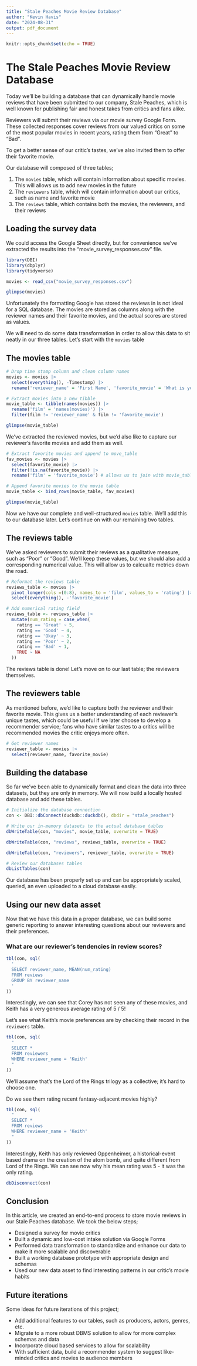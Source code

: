 ```yaml
---
title: "Stale Peaches Movie Review Database"
author: "Kevin Havis"
date: "2024-08-31"
output: pdf_document
---
```


```r
knitr::opts_chunk$set(echo = TRUE)
```

# The Stale Peaches Movie Review Database

Today we'll be building a database that can dynamically handle movie reviews that have been submitted to our company, Stale Peaches, which is well known for publishing fair and honest takes from critics and fans alike.

Reviewers will submit their reviews via our movie survey Google Form. These collected responses cover reviews from our valued critics on some of the most popular movies in recent years, rating them from "Great" to "Bad".

To get a better sense of our critic's tastes, we've also invited them to offer their favorite movie.

Our database will composed of three tables;

1. The `movies` table, which will contain information about specific movies. This will allows us to add new movies in the future
2. The `reviewers` table, which will contain information about our critics, such as name and favorite movie
3. The `reviews` table, which contains both the movies, the reviewers, and their reviews

## Loading the survey data

We could access the Google Sheet directly, but for convenience we've extracted the results into the "movie_survey_responses.csv" file.

```r
library(DBI)
library(dbplyr)
library(tidyverse)
```

```r
movies <- read_csv("movie_survey_responses.csv")

glimpse(movies)
```

Unfortunately the formatting Google has stored the reviews in is not ideal for a SQL database. The movies are stored as columns along with the reviewer names and their favorite movies, and the actual scores are stored as values.

We will need to do some data transformation in order to allow this data to sit neatly in our three tables. Let's start with the `movies` table

## The movies table

```r
# Drop time stamp column and clean column names
movies <- movies |> 
  select(everything(), -Timestamp) |> 
  rename('reviewer_name' = 'First Name', 'favorite_movie' = 'What is your favorite movie of all time?')
```

```r
# Extract movies into a new tibble
movie_table <- tibble(names(movies)) |> 
  rename('film' = 'names(movies)') |> 
  filter(film != 'reviewer_name' & film != 'favorite_movie')

glimpse(movie_table)

```

We've extracted the reviewed movies, but we'd also like to capture our reviewer's favorite movies and add them as well. 

```r
# Extract favorite movies and append to move_table
fav_movies <- movies |> 
  select(favorite_movie) |>
  filter(!is.na(favorite_movie)) |> 
  rename('film' = 'favorite_movie') # allows us to join with movie_table

# Append favorite movies to the movie table
movie_table <- bind_rows(movie_table, fav_movies)

glimpse(movie_table)
```

Now we have our complete and well-structured `movies` table. We'll add this to our database later. Let's continue on with our remaining two tables.

## The reviews table

We've asked reviewers to submit their reviews as a qualitative measure, such as "Poor" or "Good". We'll keep these values, but we should also add a corresponding numerical value. This will allow us to calcualte metrics down the road.

```r
# Reformat the reviews table
reviews_table <- movies |> 
  pivot_longer(cols =(0:8), names_to = 'film', values_to = 'rating') |> 
  select(everything(), -'favorite_movie')

# Add numerical rating field
reviews_table <- reviews_table |> 
  mutate(num_rating = case_when(
    rating == 'Great' ~ 5,
    rating == 'Good' ~ 4,
    rating == 'Okay' ~ 3,
    rating == 'Poor' ~ 2,
    rating == 'Bad' ~ 1,
    TRUE ~ NA
  ))

```

The reviews table is done! Let's move on to our last table; the reviewers themselves.

## The reviewers table

As mentioned before, we'd like to capture both the reviewer and their favorite movie. This gives us a better understanding of each reviewer's unique tastes, which could be useful if we later choose to develop a recommender service; fans who have similar tastes to a critics will be recommended movies the critic enjoys more often.

```r
# Get reviewer names
reviewer_table <- movies |> 
  select(reviewer_name, favorite_movie)
```

## Building the database

So far we've been able to dynamically format and clean the data into three datasets, but they are only in memory. We will now build a locally hosted database and add these tables.

```r
# Initialize the database connection
con <- DBI::dbConnect(duckdb::duckdb(), dbdir = "stale_peaches")
```

```r
# Write our in-memory datasets to the actual database tables
dbWriteTable(con, "movies", movie_table, overwrite = TRUE)

dbWriteTable(con, "reviews", reviews_table, overwrite = TRUE)

dbWriteTable(con, "reviewers", reviewer_table, overwrite = TRUE)

```


```r
# Review our databases tables
dbListTables(con)
```

Our database has been properly set up and can be appropriately scaled, queried, an even uploaded to a cloud database easily.

## Using our new data asset

Now that we have this data in a proper database, we can build some generic reporting to answer interesting questions about our reviewers and their preferences.

### What are our reviewer's tendencies in review scores?

```r
tbl(con, sql(
  '
  SELECT reviewer_name, MEAN(num_rating)
  FROM reviews
  GROUP BY reviewer_name
  '
))
```
Interestingly, we can see that Corey has not seen any of these movies, and Keith has a very generous average rating of 5 / 5!

Let's see what Keith's movie preferences are by checking their record in the `reviewers` table.

```r
tbl(con, sql(
  "
  SELECT *
  FROM reviewers
  WHERE reviewer_name = 'Keith'
  "
))
```

We'll assume that's the Lord of the Rings trilogy as a collective; it's hard to choose one.

Do we see them rating recent fantasy-adjacent movies highly?

```r
tbl(con, sql(
  "
  SELECT *
  FROM reviews
  WHERE reviewer_name = 'Keith'
  "
))
```

Interestingly, Keith has only reviewed Oppenheimer, a historical-event based drama on the creation of the atom bomb, and quite different from Lord of the Rings. We can see now why his mean rating was 5 - it was the only rating.

```r
dbDisconnect(con)
```


## Conclusion

In this article, we created an end-to-end process to store movie reviews in our Stale Peaches database. We took the below steps;

- Designed a survey for movie critics
- Built a dynamic and low-cost intake solution via Google Forms
- Performed data transformation to standardize and enhance our data to make it more scalable and discoverable
- Built a working database prototype with appropriate design and schemas
- Used our new data asset to find interesting patterns in our critic's movie habits

## Future iterations

Some ideas for future iterations of this project;

- Add additional features to our tables, such as producers, actors, genres, etc.
- Migrate to a more robust DBMS solution to allow for more complex schemas and data
- Incorporate cloud based services to allow for scalability
- With sufficient data, build a recommender system to suggest like-minded critics and movies to audience members 




